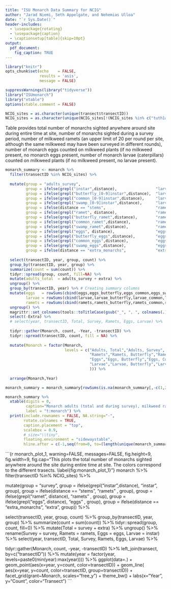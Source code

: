 ```yaml
---
title: "ISU Monarch Data Summary for NCIG"
author: "Jarad Niemi, Seth Appelgate, and Nehemias Ulloa"
date: "`r Sys.Date()`"
header-includes:
  - \usepackage{rotating}
  - \usepackage{caption} 
  - \captionsetup[table]{skip=10pt}
output: 
  pdf_document:
    fig_caption: TRUE
---
```


```r
library("knitr")
opts_chunk$set(echo    = FALSE, 
               results = 'asis',
               message = FALSE)
```

```r
suppressWarnings(library("tidyverse"))
library("ISUmonarch")
library("xtable")
options(xtable.comment = FALSE)
```

\setlength{\tabcolsep}{3pt}


```r
NCIG_sites = as.character(unique(transect$transectID))
NCIG_sites = as.character(unique(NCIG_sites[!(NCIG_sites %in% c("tuth1a", "tuth2a", "tsie1a"))]))
```


Table \ref{t:monarch} provides total number of monarchs sighted anywhere around 
site during entire time at site, number of monarchs sighted during a survey 
period, number of milkweed ramets (an upper limit of 20 per round per site, 
although the same milkweed may have been surveyed in different rounds), 
number of monarch eggs counted on milkweed plants (if no milkweed present, 
no monarch eggs present, number of monarch larvae (caterpillars) counted on 
milkweed plants (if no milkweed present, no larvae present).


<!-- Monarch -->

```r
monarch_summary <- monarch %>% 
  filter(transectID %in% NCIG_sites) %>%
  
  mutate(group = "adults_survey",
         group = ifelse(grepl("instar",distance),                 "larvae", group),
         group = ifelse(grepl("butterfly_[0-9]instar",distance),  "larvae_butterfly", group),
         group = ifelse(grepl("common_[0-9]instar",distance),     "larvae_common", group),
         group = ifelse(grepl("swamp_[0-9]instar",distance),      "larvae_swamp", group),
         group = ifelse(distance == "stems",                      "ramets" , group),
         group = ifelse(grepl("ramet", distance),                 "ramets" , group),
         group = ifelse(grepl("butterfly_ramet",distance),        "ramets_butterfly", group),
         group = ifelse(grepl("common_ramet",distance),           "ramets_common", group),
         group = ifelse(grepl("swamp_ramet",distance),            "ramets_swamp", group),
         group = ifelse(grepl("eggs", distance),                  "eggs"  , group),
         group = ifelse(grepl("butterfly_eggs",distance),         "eggs_butterfly", group),
         group = ifelse(grepl("common_eggs",distance),            "eggs_common", group),
         group = ifelse(grepl("swamp_eggs",distance),             "eggs_swamp", group),
         group = ifelse(distance == "extra_monarchs",             "extra",  group)) %>%
  
  select(transectID, year, group, count) %>%
  group_by(transectID, year, group) %>%
  summarize(count = sum(count)) %>%
  tidyr::spread(group, count, fill=NA) %>%
  mutate(adults_total  = adults_survey + extra) %>% 
  ungroup() %>%
  group_by(transectID, year) %>% # Creating summary columns
  mutate(eggs   = rowSums(cbind(eggs,eggs_butterfly,eggs_common,eggs_swamp), na.rm=TRUE),
         larvae = rowSums(cbind(larvae,larvae_butterfly,larvae_common,larvae_swamp), na.rm=TRUE),
         ramets = rowSums(cbind(ramets,ramets_butterfly,ramets_common,ramets_swamp), na.rm=TRUE)) %>%
  ungroup() %>%
  magrittr::set_colnames(tools::toTitleCase(gsub("_", ", ", colnames(.)))) %>%
  select(-Extra) %>%
  # select(year, transectID, Total, Survey, Ramets, Eggs, Larvae) %>%
  
  tidyr::gather(Monarch, count, -Year, -transectID) %>%
  tidyr::spread(transectID, count, fill = NA) %>%
  
  mutate(Monarch = factor(Monarch, 
                          levels = c("Adults, Total","Adults, Survey",
                                     "Ramets","Ramets, Butterfly","Ramets, Common","Ramets, Swamp",
                                     "Eggs","Eggs, Butterfly","Eggs, Common","Eggs, Swamp",
                                     "Larvae","Larvae, Butterfly","Larvae, Common","Larvae, Swamp"
                                     ))) %>%
  
  arrange(Monarch,Year) 

monarch_summary = monarch_summary[rowSums(is.na(monarch_summary[,-c(1,2)]))!=length(unique(NCIG_sites)),]

monarch_summary %>%
  xtable(digits = 0,
         caption="Monarch adults (total and during survey), milkweed ramets, monarch eggs on milkweed, and monarch larvae on milkweed. Note ramets, eggs, and larvae were collected differently for 2016.",
         label = "t:monarch") %>%
  print(include.rownames = FALSE, NA.string="-",
        rotate.colnames = TRUE,
        caption.placement = "top",
        scalebox = 0.9,
        # size="\\tiny",
        floating.environment = "sidewaystable",
        hline.after = c(-1,seq(from=0, to=(length(unique(monarch_summary$year))*5), by=3))) 
```






```{r monarch_plot_1, warning=FALSE, messages=FALSE, fig.height=9, fig.width=9, fig.cap="This plots the total number of monarchs sighted anywhere around the site during entire time at site. The colors correspond to the different trasects. \\label{fig:monarch_plot_1}"}
monarch %>% 
  filter(transectID %in% NCIG_sites) %>%
  
  mutate(group = "survey",
         group = ifelse(grepl("instar",distance),     "instar", group),
         group = ifelse(distance == "stems",          "ramets" , group),
         group = ifelse(grepl("ramet", distance),     "ramets" , group),
         group = ifelse(grepl("eggs", distance),           "eggs"  , group),
         group = ifelse(distance == "extra_monarchs", "extra",  group)) %>%
  
  select(transectID, year, group, count) %>%
  group_by(transectID, year, group) %>%
  summarize(count = sum(count)) %>%
  tidyr::spread(group, count, fill=0) %>%
  mutate(Total  = survey + extra) %>%
  ungroup() %>%
  rename(Survey = survey,
         Ramets = ramets,
         Eggs = eggs,
         Larvae = instar) %>%
  select(year, transectID, Total, Survey, Ramets, Eggs, Larvae) %>%
  
  tidyr::gather(Monarch, count, -year, -transectID) %>%
  left_join(transect, by=c("transectID")) %>%
  mutate(year  = factor(year, levels=paste0(min(year):max(year)))) %>%
  ggplot(data=.) + 
    geom_point(aes(x=year, y=count, color=transectID)) +
    geom_line( aes(x=year, y=count, color=transectID, group=transectID)) +
    facet_grid(grant~Monarch, scales="free_y") + 
    theme_bw() + 
    labs(x="Year", y="Count", color="Transect")
```



